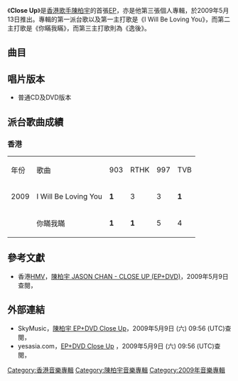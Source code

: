 {{Album infobox | <!-- See Wikipedia:WikiProject_Albums -->
|  Name        = Close Up
|  Type        = [[EP|EP]]
|  Artist      = [[陳柏宇|陳柏宇]]
|  Cover       = <!-- 檔案已被刪除 Ap 20090506115457376 jpg.jpg -->
|  Released    = 2009年5月13日<ref>陳柏宇網誌，[http://hk.myblog.yahoo.com/jasonchan-mylife/article?mid=21720 13/5 CloseUP]，2009年5月9日查閱，{{zh-hant}}</ref>
|  Recorded    = 2008年－2009年
|  Genre       = 粵語
|  Length      = 19:35
|  Label       = [[新力博德曼_(香港)|Sony BMG]]
|  Last album  = [[Change_(專輯)|Change]] <br>（2008年）
|  This album  = '''Close Up'''<br>（2009年）
|  Next album  = [[Can't_Be_Half|Can't Be Half]]<br>（2009年）
}}

《'''Close Up'''》是[[香港|香港]][[歌手|歌手]][[陳柏宇|陳柏宇]]的首張[[EP|EP]]，亦是他第三張個人專輯，於2009年5月13日推出。專輯的第一派台歌以及第一主打歌是《I Will Be Loving You》，而第二主打歌是《你瞞我瞞》，而第三主打歌則為《逸後》。

== 曲目 ==
{{tracklist
| headline = CD
| total_length = 19:35

| title1 = I Will Be Loving You
| music1 = [[陳光榮|陳光榮]]
| lyrics1 = [[黃凱琪|黃凱琪]]
| arranger1 = 陳光榮
| producer1 = 陳光榮
| longnote1 = 第一主打<br>[[Sony_Ericsson|Sony Ericsson]]手提電話廣告歌曲
| length1 = 3:39

| title2 = 你瞞我瞞
| music2 = 陳光榮
| lyrics2 = [[林夕|林夕]]
| arranger2 = 陳光榮
| producer2 = 陳光榮
| longnote2 = 第二主打
| length2 = 3:59

| title3 = 我們的門牌
| music3 = [[章霈迎|章霈迎]]
| lyrics3 = [[林若寧|林若寧]]
| arranger3 = 章霈迎
| producer3 = [[舒文_(音樂人)|舒文]]
| longnote3 = 
| length3 = 3:38

| title4 = 逸後
| music4 = [[金培達|金培達]]
| lyrics4 = 黃凱琪
| arranger4 = [[Johnny_Yim|Johnny Yim]]
| producer4 = 金培達
| longnote4 = 第三主打
| length4 = 4:19

| title5 = On Every Line
| music5 = [[溫力銘|溫力銘]]
| lyrics5 = 溫力銘<br>[[王熙強|王熙強]]
| arranger5 = [[李乃剛|李乃剛]]
| producer5 = 李乃剛
| note5 = [[李桀漢|李桀漢]]、[[溫力銘|溫力銘]]合唱
| longnote5 = 
| length5 = 4:01
}}
{{Track listing
| collapsed = 
| headline = DVD
| total_length = 12:48
| title1 = I Will Be Loving You
| title2 = 你瞞我瞞
| title3 = On Every Line
| note3 = [[李桀漢|李桀漢]]、[[溫力銘|溫力銘]]合唱
}}

== 唱片版本 ==
* 普通CD及DVD版本

==派台歌曲成績==
===香港===
{| class="wikitable" 
|- 
| 年份 || 歌曲 ||903||RTHK||997||TVB
|-
| 2009 || I Will Be Loving You || '''1''' || 3 || 3 || '''1'''
|- 
|  || 你瞞我瞞 || '''1''' || '''1''' || 5 || 4
|}

== 參考文獻 ==
<div class="references-small">
<references />
* 香港[[HMV|HMV]]，[http://www.hmv.com.hk/ch/product/canto.asp?sku=466584 陳柏宇 JASON CHAN - CLOSE UP (EP+DVD)]{{Dead link}}，2009年5月9日查閱，{{zh-hant}}
</div>

== 外部連結 ==
* SkyMusic，[https://web.archive.org/web/20090508144417/http://skymusic.mocasting.com/p/183652 陳柏宇 EP+DVD Close Up]，2009年5月9日 (六) 09:56 (UTC)查閱，{{zh-hant}}
* yesasia.com，[http://www.yesasia.com/global/close-up-ep-dvd/1020079426-0-0-0-zh_TW/info.html EP+DVD Close Up] {{Wayback|url=http://www.yesasia.com/global/close-up-ep-dvd/1020079426-0-0-0-zh_TW/info.html |date=20160304121738 }}，2009年5月9日 (六) 09:56 (UTC)查閱，{{zh-hant}}

{{陳柏宇}}

[[Category:香港音樂專輯|Category:香港音樂專輯]]
[[Category:陳柏宇音樂專輯|Category:陳柏宇音樂專輯]]
[[Category:2009年音樂專輯|Category:2009年音樂專輯]]